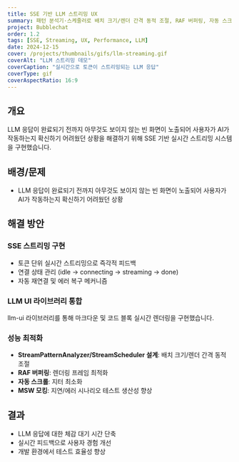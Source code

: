 ```yaml
---
title: SSE 기반 LLM 스트리밍 UX
summary: 패턴 분석기·스케줄러로 배치 크기/렌더 간격 동적 조절, RAF 버퍼링, 자동 스크롤 등 지터 최소화.
project: Bubblechat
order: 1.2
tags: [SSE, Streaming, UX, Performance, LLM]
date: 2024-12-15
cover: /projects/thumbnails/gifs/llm-streaming.gif
coverAlt: "LLM 스트리밍 데모"
coverCaption: "실시간으로 토큰이 스트리밍되는 LLM 응답"
coverType: gif
coverAspectRatio: 16:9
---
```


## 개요

LLM 응답이 완료되기 전까지 아무것도 보이지 않는 빈 화면이 노출되어 사용자가 AI가 작동하는지 확신하기 어려웠던 상황을 해결하기 위해 SSE 기반 실시간 스트리밍 시스템을 구현했습니다.

## 배경/문제

- LLM 응답이 완료되기 전까지 아무것도 보이지 않는 빈 화면이 노출되어 사용자가 AI가 작동하는지 확신하기 어려웠던 상황

## 해결 방안

### SSE 스트리밍 구현

- 토큰 단위 실시간 스트리밍으로 즉각적 피드백
- 연결 상태 관리 (idle → connecting → streaming → done)
- 자동 재연결 및 에러 복구 메커니즘

### LLM UI 라이브러리 통합

llm-ui 라이브러리를 통해 마크다운 및 코드 블록 실시간 렌더링을 구현했습니다.

### 성능 최적화

- **StreamPatternAnalyzer/StreamScheduler 설계**: 배치 크기/렌더 간격 동적 조절
- **RAF 버퍼링**: 렌더링 프레임 최적화
- **자동 스크롤**: 지터 최소화
- **MSW 모킹**: 지연/에러 시나리오 테스트 생산성 향상

## 결과

- LLM 응답에 대한 체감 대기 시간 단축
- 실시간 피드백으로 사용자 경험 개선
- 개발 환경에서 테스트 효율성 향상
